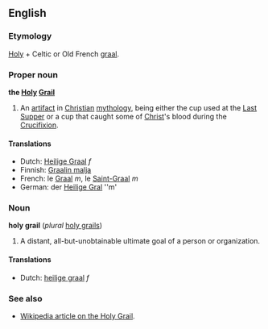 ==English==
===Etymology===
[[Holy]] + Celtic or Old French [[graal]].

===Proper noun===
'''the [[Holy]] [[Grail]]'''

#An [[artifact]] in [[Christian]] [[mythology]], being either the cup used at the [[Last Supper]] or a cup that caught some of [[Christ]]'s blood during the [[Crucifixion]].

====Translations====
*Dutch: [[Heilige Graal]] ''f''
*Finnish: [[Graalin malja]]
*French: le [[Graal]] ''m'', le [[Saint-Graal]] ''m''
*German: der [[Heilige Gral]] ''m'

===Noun===
'''holy grail''' (''plural'' [[holy grails]])

#A distant, all-but-unobtainable ultimate goal of a person or organization.

====Translations====
*Dutch: [[heilige graal]] ''f''

===See also===
*[[w:Holy_Grail|Wikipedia article on the Holy Grail]].